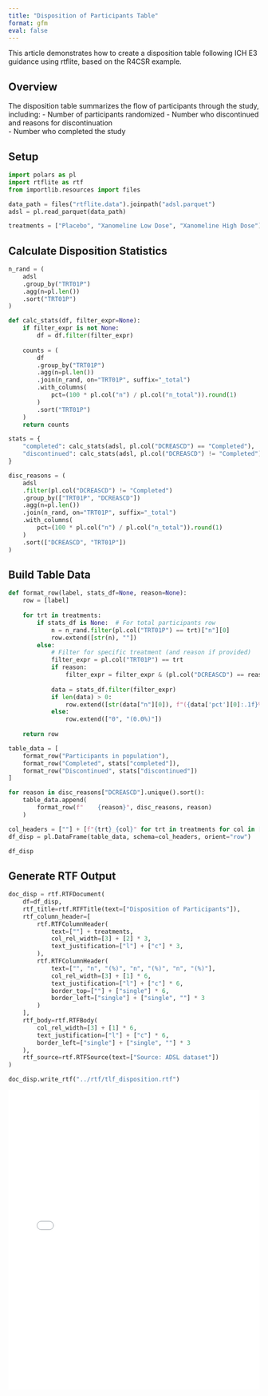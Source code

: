 ```yaml
---
title: "Disposition of Participants Table"
format: gfm
eval: false
---
```


<!-- `.md` and `.py` files are generated from the `.qmd` file. Please edit that file. -->

This article demonstrates how to create a disposition table following ICH E3 guidance using rtflite, based on the R4CSR example.

## Overview

The disposition table summarizes the flow of participants through the study, including:
- Number of participants randomized
- Number who discontinued and reasons for discontinuation  
- Number who completed the study

## Setup

```python
import polars as pl
import rtflite as rtf
from importlib.resources import files

data_path = files("rtflite.data").joinpath("adsl.parquet")
adsl = pl.read_parquet(data_path)

treatments = ["Placebo", "Xanomeline Low Dose", "Xanomeline High Dose"]
```

## Calculate Disposition Statistics

```python
n_rand = (
    adsl
    .group_by("TRT01P")
    .agg(n=pl.len())
    .sort("TRT01P")
)

def calc_stats(df, filter_expr=None):
    if filter_expr is not None:
        df = df.filter(filter_expr)
    
    counts = (
        df
        .group_by("TRT01P")
        .agg(n=pl.len())
        .join(n_rand, on="TRT01P", suffix="_total")
        .with_columns(
            pct=(100 * pl.col("n") / pl.col("n_total")).round(1)
        )
        .sort("TRT01P")
    )
    return counts

stats = {
    "completed": calc_stats(adsl, pl.col("DCREASCD") == "Completed"),
    "discontinued": calc_stats(adsl, pl.col("DCREASCD") != "Completed")
}

disc_reasons = (
    adsl
    .filter(pl.col("DCREASCD") != "Completed")
    .group_by(["TRT01P", "DCREASCD"])
    .agg(n=pl.len())
    .join(n_rand, on="TRT01P", suffix="_total")
    .with_columns(
        pct=(100 * pl.col("n") / pl.col("n_total")).round(1)
    )
    .sort(["DCREASCD", "TRT01P"])
)
```

## Build Table Data

```python
def format_row(label, stats_df=None, reason=None):
    row = [label]
    
    for trt in treatments:
        if stats_df is None:  # For total participants row
            n = n_rand.filter(pl.col("TRT01P") == trt)["n"][0]
            row.extend([str(n), ""])
        else:
            # Filter for specific treatment (and reason if provided)
            filter_expr = pl.col("TRT01P") == trt
            if reason:
                filter_expr = filter_expr & (pl.col("DCREASCD") == reason)
            
            data = stats_df.filter(filter_expr)
            if len(data) > 0:
                row.extend([str(data["n"][0]), f"({data['pct'][0]:.1f}%)"])
            else:
                row.extend(["0", "(0.0%)"])
    
    return row

table_data = [
    format_row("Participants in population"),
    format_row("Completed", stats["completed"]),
    format_row("Discontinued", stats["discontinued"])
]

for reason in disc_reasons["DCREASCD"].unique().sort():
    table_data.append(
        format_row(f"    {reason}", disc_reasons, reason)
    )

col_headers = [""] + [f"{trt}_{col}" for trt in treatments for col in ["n", "(%)"]]
df_disp = pl.DataFrame(table_data, schema=col_headers, orient="row")

df_disp
```

## Generate RTF Output

```python
doc_disp = rtf.RTFDocument(
    df=df_disp,
    rtf_title=rtf.RTFTitle(text=["Disposition of Participants"]),
    rtf_column_header=[
        rtf.RTFColumnHeader(
            text=[""] + treatments,
            col_rel_width=[3] + [2] * 3,
            text_justification=["l"] + ["c"] * 3,
        ),
        rtf.RTFColumnHeader(
            text=["", "n", "(%)", "n", "(%)", "n", "(%)"],
            col_rel_width=[3] + [1] * 6,
            text_justification=["l"] + ["c"] * 6,
            border_top=[""] + ["single"] * 6,
            border_left=["single"] + ["single", ""] * 3
        )
    ],
    rtf_body=rtf.RTFBody(
        col_rel_width=[3] + [1] * 6,
        text_justification=["l"] + ["c"] * 6,
        border_left=["single"] + ["single", ""] * 3
    ),
    rtf_source=rtf.RTFSource(text=["Source: ADSL dataset"])
)

doc_disp.write_rtf("../rtf/tlf_disposition.rtf")
```

<embed src="../pdf/tlf_disposition.pdf" style="width:100%; height:600px" type="application/pdf">